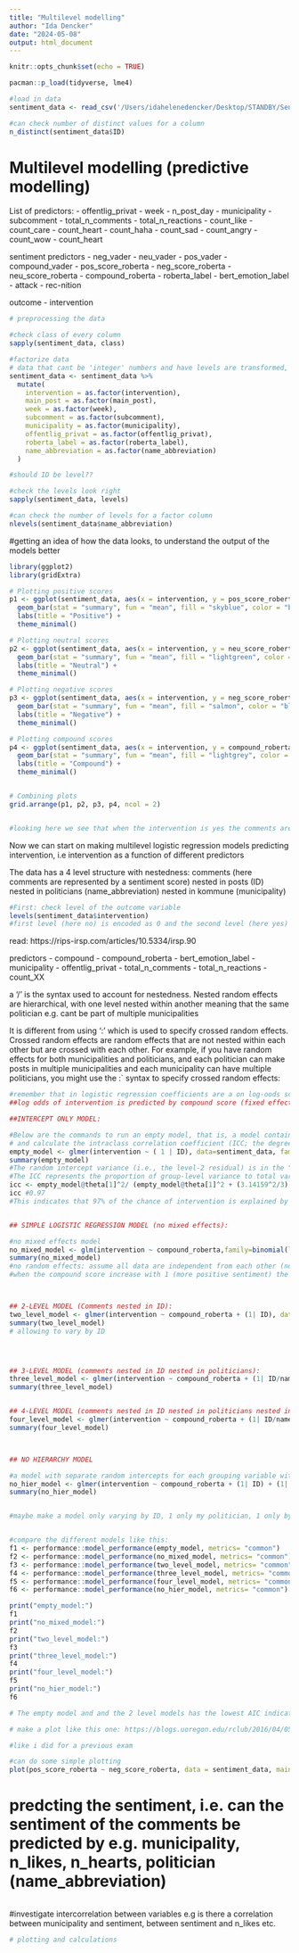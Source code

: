 ```yaml
---
title: "Multilevel modelling"
author: "Ida Dencker"
date: "2024-05-08"
output: html_document
---
```


```r
knitr::opts_chunk$set(echo = TRUE)
```


```r
pacman::p_load(tidyverse, lme4) 
```


```r
#load in data
sentiment_data <- read_csv('/Users/idahelenedencker/Desktop/STANDBY/Sentiment CSV files/5_types_sen.csv')

#can check number of distinct values for a column
n_distinct(sentiment_data$ID)
```

# Multilevel modelling (predictive modelling)

List of predictors:
- offentlig_privat
- week
- n_post_day
- municipality
- subcomment
- total_n_comments
- total_n_reactions
- count_like
- count_care
- count_heart
- count_haha
- count_sad
- count_angry
- count_wow
- count_heart

sentiment predictors
- neg_vader
- neu_vader
- pos_vader
- compound_vader
- pos_score_roberta
- neg_score_roberta
- neu_score_roberta
- compound_roberta
- roberta_label
- bert_emotion_label 
- attack
- rec-nition

outcome
- intervention

```r
# preprocessing the data

#check class of every column
sapply(sentiment_data, class)

#factorize data
# data that cant be 'integer' numbers and have levels are transformed, e.g we can't have 7,3 weeks or 1,2 municipality == transformed 
sentiment_data <- sentiment_data %>%
  mutate(
    intervention = as.factor(intervention),
    main_post = as.factor(main_post),
    week = as.factor(week),
    subcomment = as.factor(subcomment),
    municipality = as.factor(municipality),
    offentlig_privat = as.factor(offentlig_privat),
    roberta_label = as.factor(roberta_label),
    name_abbreviation = as.factor(name_abbreviation)
  )

#should ID be level??

#check the levels look right 
sapply(sentiment_data, levels)

#can check the number of levels for a factor column
nlevels(sentiment_data$name_abbreviation)

```

#getting an idea of how the data looks, to understand the output of the models better

```r
library(ggplot2)
library(gridExtra)

# Plotting positive scores
p1 <- ggplot(sentiment_data, aes(x = intervention, y = pos_score_roberta)) +
  geom_bar(stat = "summary", fun = "mean", fill = "skyblue", color = "black") +
  labs(title = "Positive") +
  theme_minimal()

# Plotting neutral scores
p2 <- ggplot(sentiment_data, aes(x = intervention, y = neu_score_roberta)) +
  geom_bar(stat = "summary", fun = "mean", fill = "lightgreen", color = "black") +
  labs(title = "Neutral") +
  theme_minimal()

# Plotting negative scores
p3 <- ggplot(sentiment_data, aes(x = intervention, y = neg_score_roberta)) +
  geom_bar(stat = "summary", fun = "mean", fill = "salmon", color = "black") +
  labs(title = "Negative") +
  theme_minimal()

# Plotting compound scores
p4 <- ggplot(sentiment_data, aes(x = intervention, y = compound_roberta)) +
  geom_bar(stat = "summary", fun = "mean", fill = "lightgrey", color = "black") +
  labs(title = "Compound") +
  theme_minimal()


# Combining plots
grid.arrange(p1, p2, p3, p4, ncol = 2)


#looking here we see that when the intervention is yes the comments are generally more negative (lower pos score + higher neg score + lower compound score). This is good to know before starting to model the effect of intervention. So looking at this, we expect that an intervention (intervention==yes) will entail a more negative sentiment in comments compared to no intervention (intervention == no)

```


Now we can start on making multilevel logistic regression models predicting intervention, i.e intervention as a function of different predictors

The data has a 4 level structure with nestedness: comments (here comments are represented by a sentiment score) nested in posts (ID) nested in politicians (name_abbreviation) nested in kommune (municipality)


```r
#First: check level of the outcome variable 
levels(sentiment_data$intervention)
#first level (here no) is encoded as 0 and the second level (here yes) is encoded as 1, estimates we are getting are **log odds of level 1** i.e. the probability of the intervention being yes 
```

read: https://rips-irsp.com/articles/10.5334/irsp.90

predictors
- compound
- compound_roberta
- bert_emotion_label
- municipality 
- offentlig_privat
- total_n_comments
- total_n_reactions
- count_XX



a '/' is the syntax used to account for nestedness. Nested random effects are hierarchical, with one level nested within another meaning that the same politician e.g. cant be part of multiple municipalities 

It is different from using ':' which is used to specify crossed random effects. Crossed random effects are random effects that are not nested within each other but are crossed with each other. For example, if you have random effects for both municipalities and politicians, and each politician can make posts in multiple municipalities and each municipality can have multiple politicians, you might use the :` syntax to specify crossed random effects:


```r
#remember that in logistic regression coefficients are a on log-oods scale = positive means increase in possibility
##log odds of intervention is predicted by compound score (fixed effect) allowing the model to vary by group

##INTERCEPT ONLY MODEL:

#Below are the commands to run an empty model, that is, a model containing no predictors, 
# and calculate the intraclass correlation coefficient (ICC; the degree of homogeneity of the outcome within clusters).
empty_model <- glmer(intervention ~ ( 1 | ID), data=sentiment_data, family = "binomial")
summary(empty_model)
#The random intercept variance (i.e., the level-2 residual) is in the "Random effects" part of the output: classes (Intercept) 115.2;
#The ICC represents the proportion of group-level variance to total variance.
icc <- empty_model@theta[1]^2/ (empty_model@theta[1]^2 + (3.14159^2/3))
icc #0.97
#This indicates that 97% of the chance of intervention is explained by between-classroom differences 


## SIMPLE LOGISTIC REGRESSION MODEL (no mixed effects):

#no mixed effects model
no_mixed_model <- glm(intervention ~ compound_roberta,family=binomial(link='logit'),data=sentiment_data)
summary(no_mixed_model)
#no random effects: assume all data are independent from each other (not the case here)
#when the compound score increase with 1 (more positive sentiment) the log odds of the intervention being yes decreases with -0.59, i.e. more positive sentiment entails a lower probability of the intervention being yes, in accordance with what the plots above are showing. The predictor is siggnificant here.  



## 2-LEVEL MODEL (Comments nested in ID):
two_level_model <- glmer(intervention ~ compound_roberta + (1| ID), data = sentiment_data, family = binomial)
summary(two_level_model)
# allowing to vary by ID 




## 3-LEVEL MODEL (comments nested in ID nested in politicians):
three_level_model <- glmer(intervention ~ compound_roberta + (1| ID/name_abbreviation), data = sentiment_data, family = binomial)
summary(three_level_model)


## 4-LEVEL MODEL (comments nested in ID nested in politicians nested in municipality):
four_level_model <- glmer(intervention ~ compound_roberta + (1| ID/name_abbreviation/municipality), data = sentiment_data, family = binomial)
summary(four_level_model)



## NO HIERARCHY MODEL

#a model with separate random intercepts for each grouping variable without explicitly specifying the nesting. This is assuming that the grouping variables are independent of each other.
no_hier_model <- glmer(intervention ~ compound_roberta + (1| ID) + (1| name_abbreviation) + (1| municipality), data = sentiment_data, family = binomial)
summary(no_hier_model)


#maybe make a model only varying by ID, 1 only my politician, 1 only by municipality?


#compare the different models like this:
f1 <- performance::model_performance(empty_model, metrics= "common")
f2 <- performance::model_performance(no_mixed_model, metrics= "common")
f3 <- performance::model_performance(two_level_model, metrics= "common")
f4 <- performance::model_performance(three_level_model, metrics= "common")
f5 <- performance::model_performance(four_level_model, metrics= "common")
f6 <- performance::model_performance(no_hier_model, metrics= "common")

print("empty_model:")
f1
print("no_mixed_model:")
f2
print("two_level_model:")
f3
print("three_level_model:")
f4
print("four_level_model:")
f5
print("no_hier_model:")
f6

# The empty model and and the 2 level models has the lowest AIC indicating better model performance

```

```r
# make a plot like this one: https://blogs.uoregon.edu/rclub/2016/04/05/plotting-your-logistic-regression-models/

#like i did for a previous exam
```


```r
#can do some simple plotting 
plot(pos_score_roberta ~ neg_score_roberta, data = sentiment_data, main = "pos_score_roberta ~ neg_score_roberta") 
```


# predcting the sentiment, i.e. can the sentiment of the comments be predicted by e.g. municipality, n_likes, n_hearts, politician (name_abbreviation)

```r

```


#investigate intercorrelation between variables
e.g is there a correlation between municipality and sentiment, between sentiment and n_likes etc.

```r
# plotting and calculations 
```

